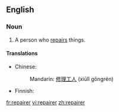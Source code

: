 ==English==

===Noun===
{{en-noun}}

# A person who [[repair|repairs]] things.

====Translations====
{{trans-top|person who repairs}}
* Chinese:
*: Mandarin: [[修理]][[工人]] (xiūlǐ gōngrén)
{{trans-mid}}
* Finnish: {{t|fi|korjaaja}}
{{trans-bottom}}

[[fr:repairer]]
[[vi:repairer]]
[[zh:repairer]]